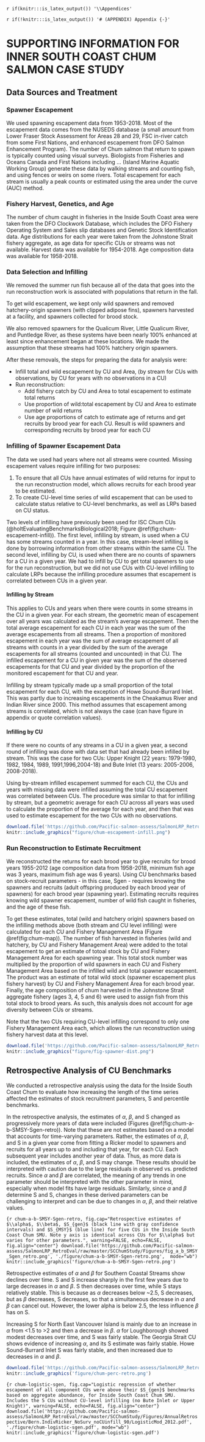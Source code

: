 <!-- The following code should appear at the beginning of the first appendix.
After that, all subsequent sections will be turned into appendices. -->

`r if(knitr:::is_latex_output()) '\\Appendices'`

`r if(!knitr:::is_latex_output()) '# (APPENDIX) Appendix {-}'`

# SUPPORTING INFORMATION FOR INNER SOUTH COAST CHUM SALMON CASE STUDY {#app:appendix-chum}

## Data Sources and Treatment
 
### Spawner Escapement


We used spawning escapement data from 1953-2018. Most of the escapement data comes from the NUSEDS database (a small amount from Lower Fraser Stock Assessment for Areas 28 and 29, FSC in-river catch from some First Nations, and enhanced escapement from DFO Salmon Enhancement Program). The number of Chum salmon that return to spawn is typically counted using visual surveys.  Biologists from Fisheries and Oceans Canada and First Nations including ... (Island Marine Aquatic Working Group) *\textcolor{cyan}{LW: which ones?}* generate these data by walking streams and counting fish, *\textcolor{cyan}{LW: helicopter counts?}* and using fences or weirs on some rivers. Total escapement for each stream is usually a peak counts or estimated using the area under the curve (AUC) method.



### Fishery Harvest, Genetics, and Age


The number of chum caught in fisheries in the Inside South Coast area were taken from the DFO Clockwork Database, which includes the DFO Fishery Operating System and Sales slip databases and Genetic Stock Identification data. Age distributions for each year were taken from the Johnstone Strait fishery aggregate, as age data for specific CUs or streams was not available. Harvest data was available for 1954-2018. Age composition data was available for 1958-2018.

### Data Selection and Infilling


We removed the summer run fish because all of the data that goes into the run reconstruction work is associated with populations that return in the fall.  


To get wild escapement, we kept only wild spawners and removed hatchery-origin spawners (with clipped adipose fins), spawners harvested at a facility, and spawners collected for brood stock. 


We also removed spawners for the Qualicum River, Little Qualicum River, and Puntledge River, as these systems have been nearly 100% enhanced at least since enhancement began at these locations. We made the assumption that these streams had 100% hatchery origin spawners. 


After these removals, the steps for preparing the data for analysis were:

- Infill total and wild escapement by CU and Area, (by stream for CUs with observations, by CU for years with no observations in a CU)
- Run reconstruction: 
  - Add fishery catch by CU and Area to total escapement to estimate total returns
  - Use proportion of wild:total escapement by CU and Area to estimate number of wild returns 
  - Use age proportions of catch to estimate age of returns and get recruits by brood year for each CU. Result is wild spawners and corresponding recruits by brood year for each CU

### Infilling of Spawner Escapement Data

The data we used had years where not all streams were counted. Missing escapement values require infilling for two purposes: 


1. To ensure that all CUs have annual estimates of wild returns for input to the run reconstruction model, which allows recruits for each brood year to be estimated.
2. To create CU-level time series of wild escapement that can be used to calculate status relative to CU-level benchmarks, as well as LRPs based on CU status.


Two levels of infilling have previously been used for ISC Chum CUs (@holtEvaluatingBenchmarksBiological2018; Figure \@ref(fig:chum-escapement-infill)). The first level, infilling by stream, is used when a CU has some streams counted in a year.  In this case, stream-level infilling is done by borrowing information from other streams within the same CU. The second level, infilling by CU, is used when there are no counts of spawners for a CU in a given year. We had to infill by CU to get total spawners to use for the run reconstruction, but we did not use CUs with CU-level infilling to calculate LRPs because the infilling procedure assumes that escapement is correlated between CUs in a given year. 

#### Infilling by Stream

This applies to CUs and years when there were counts in some streams in the CU in a given year. For each stream, the geometric mean of escapement over all years was calculated as the stream's average escapement. Then the total average escapement for each CU in each year was the sum of the average escapements from all streams. Then a proportion of monitored escapement in each year was the sum of average escapement of all streams with counts in a year divided by the sum of the average escapements for all streams (counted and uncounted) in that CU. The infilled escapement for a CU in given year was the sum of the observed escapements for that CU and year divided by the proportion of the monitored escapement for that CU and year. 


Infilling by stream typically made up a small proportion of the total escapement for each CU, with the exception of Howe Sound-Burrard Inlet. This was partly due to increasing escapements in the Cheakamus River and Indian River since 2000. This method assumes that escapement among streams is correlated, which is not always the case (can have figure in appendix or quote correlation values). 

#### Infilling by CU

If there were no counts of any streams in a CU in a given year, a second round of infilling was done with data set that had already been infilled by stream. This was the case for two CUs: Upper Knight (22 years: 1979-1980, 1982, 1984, 1989, 1991,1996,2004-18) and Bute Inlet (13 years: 2005-2006, 2008-2018). 


Using by-stream infilled escapement summed for each CU, the CUs and years with missing data were infilled assuming the total CU escapement was correlated between CUs. The procedure was similar to that for infilling by stream, but a geometric average for each CU across all years was used to calculate the proportion of the average for each year, and then that was used to estimate escapement for the two CUs with no observations.


```r
download.file('https://github.com/Pacific-salmon-assess/SalmonLRP_RetroEval/raw/master/SCChumStudy/Figures/fig_compare_actual_infill_by_stream_and_CU.png', './figure/chum-escapement-infill.png', mode="wb")
knitr::include_graphics("figure/chum-escapement-infill.png")
```

### Run Reconstruction to Estimate Recruitment


We reconstructed the returns for each brood year to give recruits for brood years 1955-2012 (age composition data from 1958-2018, minimum fish age was 3 years, maximum fish age was 6 years). Using CU benchmarks based on stock-recruit parameters - in this case, Sgen - requires knowing the spawners and recruits (adult offspring produced by each brood year of spawners) for each brood year (spawning year). Estimating recruits requires knowing wild spawner escapement, number of wild fish caught in fisheries, and the age of these fish. 


To get these estimates, total (wild and hatchery origin) spawners based on the infilling methods above (both stream and CU level infilling) were calculated for each CU and Fishery Management Area (Figure \@ref(fig:chum-map)). The number of fish harvested in fisheries (wild and hatchery, by CU and Fishery Management Area) were added to the total escapement to get an estimate of totoal stock by CU and Fishery Management Area for each spawning year. This total stock number was multiplied by the proportion of wild spawners in each CU and Fishery Management Area based on the infilled wild and total spawner escapement. The product was an estimate of total wild stock (spawner escapement plus fishery harvest) by CU and Fishery Management Area for each brood year. Finally, the age composition of chum harvested in the Johnstone Strait aggregate fishery (ages 3, 4, 5 and 6) were used to assign fish from this total stock to brood years. As such, this analysis does not account for age diversity between CUs or streams.


Note that the two CUs requiring CU-level infilling correspond to only one Fishery Management Area each, which allows the run reconstruction using fishery harvest data at this level.

```r
download.file('https://github.com/Pacific-salmon-assess/SalmonLRP_RetroEval/raw/master/SCChumStudy/Figures/fig_spawner_dist.png', './figure/fig-spawner-dist.png', mode="wb")
knitr::include_graphics("figure/fig-spawner-dist.png")
```

## Retrospective Analysis of CU Benchmarks

We conducted a retrospective analysis using the data for the Inside South Coast Chum to evaluate how increasing the length of the time series affected the estimates of stock recruitment parameters, S\textsubscript{gen} and percentile benchmarks. 


In the retrospective analysis, the estimates of $\alpha$, $\beta$, and S\textsubscript{gen} changed as progressively more years of data were included (Figures \@ref(fig:chum-a-b-SMSY-Sgen-retro)). Note that these are not estimates based on a model that accounts for time-varying parameters. Rather, the estimates of $\alpha$, $\beta$, and S\textsubscript{gen} in a given year come from fitting a Ricker model to spawners and recruits for all years up to and including that year, for each CU. Each subsequent year includes another year of data. Thus, as more data is included, the estimates of $\alpha$, $\beta$, and S\textsubscript{gen} may change. These results should be interpreted with caution due to the large residuals in observed vs. predicted recruits. Since $\alpha$ and $\beta$ are correlated, the meaning of any trends in one parameter should be interpreted with the other parameter in mind, especially when model fits have large residuals. Similarly, since $\alpha$ and  $\beta$ determine S\textsubscript{MSY} and S\textsubscript{gen}, changes in these derived parameters can be challenging to interpret and can be due to changes in $\alpha$,  $\beta$, and their relative values.


```{r chum-a-b-SMSY-Sgen-retro, fig.cap="Retrospective estimates of $\\alpha$, $\\beta$, $S_{gen}$ (black line with gray confidence intervals) and $S_{MSY}$ (blue line) for five CUs in the Inside South Coast Chum SMU. Note y axis is identical across CUs for $\\alpha$ but varies for other parameters.", warning=FALSE, echo=FALSE, fig.align="center"}
download.file('https://github.com/Pacific-salmon-assess/SalmonLRP_RetroEval/raw/master/SCChumStudy/Figures/fig_a_b_SMSY_Sgen_retro.png', './figure/chum-a-b-SMSY-Sgen-retro.png',  mode="wb")
knitr::include_graphics('figure/chum-a-b-SMSY-Sgen-retro.png')
```


Retrospective estimates of $\alpha$ and $\beta$ for Southern Coastal Streams show declines over time. S\textsubscript{MSY} and S\textsubscript{gen} increase sharply in the first few years due to large decreases in $\alpha$ and $\beta$. S\textsubscript{MSY} then decreases over time, while S\textsubscript{gen} stays relatively stable. This is because as $\alpha$ decreases below ~2.5, S\textsubscript{gen} decreases, but as $\beta$ decreases, S\textsubscript{gen} decreases, so that a simultaneous decrease in $\alpha$ and $\beta$ can cancel out. However, the lower alpha is below 2.5, the less influence $\beta$ has on S\textsubscript{gen}. *\textcolor{cyan}{This is from my work on sensitivity of Sgen and SMSY to alpha and beta. Not sure if we can include here}*


Increasing S\textsubscript{gen} for North East Vancouver Island is mainly due to an increase in $\alpha$ from <1.5 to >2 and then a decrease in $\beta$. $\alpha$ for Loughborough showed modest decreases over time, and S\textsubscript{gen} was fairly stable. The Georgia Strait CU shows evidence of increasing $\alpha$, and its S\textsubscript{gen} estimate was fairly stable. Howe Sound-Burrard Inlet S\textsubscript{gen} was fairly stable, and then increased due to  decreases in $\alpha$ and $\beta$. 



```r
download.file('https://github.com/Pacific-salmon-assess/SalmonLRP_RetroEval/raw/master/SCChumStudy/Figures/fig_perc_benchmarks_annual_retro.png', './figure/chum-perc-retro.png', mode="wb")
knitr::include_graphics('figure/chum-perc-retro.png')
```


```{r chum-logistic-sgen, fig.cap="Logistic regression of whether escapement of all component CUs were above their $S_{gen}$ benchmarks based on aggregate abundance, for Inside South Coast Chum SMU. Includes the 5 CUs without CU-level infilling (no Bute Inlet or Upper Knight)", warning=FALSE, echo=FALSE, fig.align="center"}
download.file('https://github.com/Pacific-salmon-assess/SalmonLRP_RetroEval/raw/master/SCChumStudy/Figures/AnnualRetrospective/Bern.IndivRicker_NoSurv_noCUinfill_90/LogisticMod_2012.pdf', './figure/chum-logistic-sgen.pdf', mode="wb")
knitr::include_graphics('figure/chum-logistic-sgen.pdf')
```

